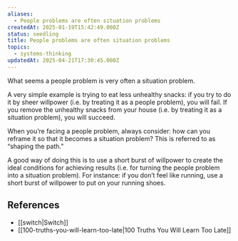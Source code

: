 ```yaml
---
aliases:
  - People problems are often situation problems
createdAt: 2025-01-19T15:42:49.000Z
status: seedling
title: People problems are often situation problems
topics:
  - systems-thinking
updatedAt: 2025-04-21T17:30:45.000Z
---
```

What seems a people problem is very often a situation problem.

A very simple example is trying to eat less unhealthy snacks: if you try to do it by sheer willpower (i.e. by treating it as a people problem), you will fail. If you remove the unhealthy snacks from your house (i.e. by treating it as a situation problem), you will succeed.

When you’re facing a people problem, always consider: how can you reframe it so that it becomes a situation problem? This is referred to as “shaping the path.”

A good way of doing this is to use a short burst of willpower to create the ideal conditions for achieving results (i.e. for turning the people problem into a situation problem). For instance: if you don’t feel like running, use a short burst of willpower to put on your running shoes.

## References

- [[switch|Switch]]
- [[100-truths-you-will-learn-too-late|100 Truths You Will Learn Too Late]]

